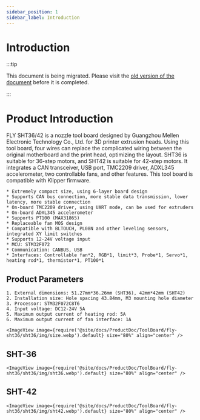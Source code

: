 ```yaml
---
sidebar_position: 1
sidebar_label: Introduction
---
```


# Introduction

:::tip

This document is being migrated. Please visit the [old version of the document](https://mellow.klipper.cn/#/) before it is completed.

:::

# Product Introduction

FLY SHT36/42 is a nozzle tool board designed by Guangzhou Mellen Electronic Technology Co., Ltd. for 3D printer extrusion heads. Using this tool board, four wires can replace the complicated wiring between the original motherboard and the print head, optimizing the layout. SHT36 is suitable for 36-step motors, and SHT42 is suitable for 42-step motors. It integrates a CAN transceiver, USB port, TMC2209 driver, ADXL345 accelerometer, two controllable fans, and other features. This tool board is compatible with Klipper firmware.

    * Extremely compact size, using 6-layer board design
    * Supports CAN bus connection, more stable data transmission, lower latency, more stable connection
    * On-board TMC2209 driver, using UART mode, can be used for extruders
    * On-board ADXL345 accelerometer
    * Supports PT100 (MAX31865)
    * Replaceable fan MOS design
    * Compatible with BLTOUCH, PL08N and other leveling sensors, integrated XY limit switches
    * Supports 12-24V voltage input 
    * MCU: STM32F072
    * Communication: CANBUS, USB
    * Interfaces: Controllable fan*2, RGB*1, limit*3, Probe*1, Servo*1, heating rod*1, thermistor*1, PT100*1

## Product Parameters

    1. External dimensions: 51.27mm*36.26mm (SHT36), 42mm*42mm (SHT42)
    2. Installation size: Hole spacing 43.84mm, M3 mounting hole diameter
    3. Processor: STM32F072C8T6
    4. Input voltage: DC12-24V 5A
    5. Maximum output current of heating rod: 5A
    6. Maximum output current of fan interface: 1A

    <ImageView image={require('@site/docs/ProductDoc/ToolBoard/fly-sht36/sht36/img/size.webp').default} size="80%" align="center" />

## SHT-36

    <ImageView image={require('@site/docs/ProductDoc/ToolBoard/fly-sht36/sht36/img/sht36.webp').default} size="80%" align="center" />

## SHT-42

    <ImageView image={require('@site/docs/ProductDoc/ToolBoard/fly-sht36/sht36/img/sht42.webp').default} size="80%" align="center" />